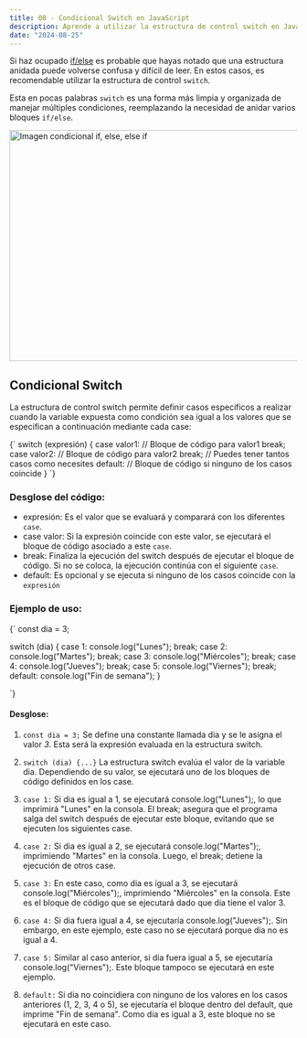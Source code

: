 ```yaml
---
title: 08 - Condicional Switch en JavaScript
description: Aprende a utilizar la estructura de control switch en JavaScript para simplificar la toma de decisiones en tu código y ejecutar diferentes bloques de código según el valor de una expresión.
date: "2024-08-25"
---
```


Si haz ocupado [if/else](https://mundojs.vercel.app/posts/06-sentencias-condicional) es probable que hayas notado que una estructura anidada puede volverse confusa y difícil de leer. En estos casos, es recomendable utilizar la estructura de control `switch`.

Esta en pocas palabras `switch` es una forma más limpia y organizada de manejar múltiples condiciones, reemplazando la necesidad de anidar varios bloques `if/else`.

<Image
  src="/post-8/switch.png"
  width="618"
  height="404"
  alt="Imagen condicional if, else, else if"
/>

## Condicional Switch

La estructura de control switch permite definir casos específicos a realizar cuando la variable expuesta como condición sea igual a los valores que se especifican a continuación mediante cada case:

<CodeBlock language="javascript">
{` switch (expresión) {
  case valor1:
    // Bloque de código para valor1
    break;
  case valor2:
    // Bloque de código para valor2
    break;
  // Puedes tener tantos casos como necesites
  default:
    // Bloque de código si ninguno de los casos coincide
 }
`}

</CodeBlock>

### Desglose del código:
- expresión: Es el valor que se evaluará y comparará con los diferentes `case`.
- case valor: Si la expresión coincide con este valor, se ejecutará el bloque de código asociado a este `case`.
- break: Finaliza la ejecución del switch después de ejecutar el bloque de código. Si no se coloca, la ejecución continúa con el siguiente `case`.
- default: Es opcional y se ejecuta si ninguno de los casos coincide con la `expresión`

### Ejemplo de uso:

<CodeBlock language="javascript">
{` const dia = 3;

 switch (dia) {
  case 1:
    console.log("Lunes");
    break;
  case 2:
    console.log("Martes");
    break;
  case 3:
    console.log("Miércoles");
    break;
  case 4:
    console.log("Jueves");
    break;
  case 5:
    console.log("Viernes");
    break;
  default:
    console.log("Fin de semana");
 }

`}

</CodeBlock>

#### Desglose:
1. `const dia = 3;`
Se define una constante llamada dia y se le asigna el valor *3*. Esta será la expresión evaluada en la estructura switch.

2. `switch (dia) {...}` 
La estructura switch evalúa el valor de la variable dia. Dependiendo de su valor, se ejecutará uno de los bloques de código definidos en los case.

3. `case 1:`
Si dia es igual a 1, se ejecutará console.log("Lunes");, lo que imprimirá "Lunes" en la consola. El break; asegura que el programa salga del switch después de ejecutar este bloque, evitando que se ejecuten los siguientes case.

4. `case 2:`
Si dia es igual a 2, se ejecutará console.log("Martes");, imprimiendo "Martes" en la consola. Luego, el break; detiene la ejecución de otros case.

5. `case 3:`
En este caso, como dia es igual a 3, se ejecutará console.log("Miércoles");, imprimiendo "Miércoles" en la consola. Este es el bloque de código que se ejecutará dado que dia tiene el valor 3.

6. `case 4:`
Si dia fuera igual a 4, se ejecutaría console.log("Jueves");. Sin embargo, en este ejemplo, este caso no se ejecutará porque dia no es igual a 4.

7. `case 5:`
Similar al caso anterior, si dia fuera igual a 5, se ejecutaría console.log("Viernes");. Este bloque tampoco se ejecutará en este ejemplo.

8. `default:`
Si dia no coincidiera con ninguno de los valores en los casos anteriores (1, 2, 3, 4 o 5), se ejecutaría el bloque dentro del default, que imprime "Fin de semana". Como dia es igual a 3, este bloque no se ejecutará en este caso.